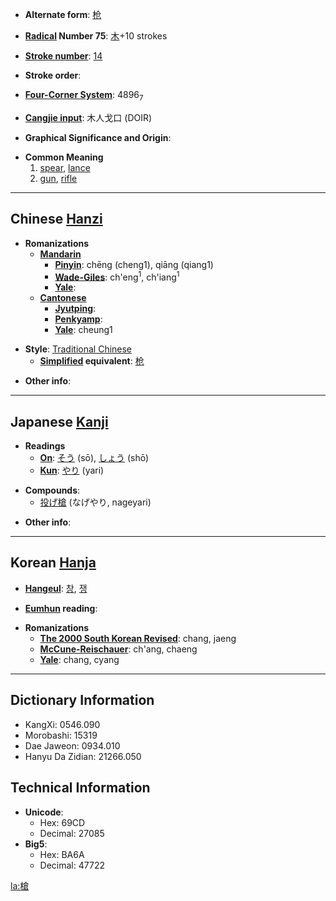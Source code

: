 * '''Alternate form''': [[枪]]

* '''[[Wiktionary:Chinese radical index| Radical]] Number 75''': [[Wiktionary:Chinese radical index 木|木]]+10 strokes

* '''[[Wiktionary:Chinese total strokes index|Stroke number]]''': [[Wiktionary:Chinese total strokes index 14|14]]

* '''Stroke order''': 

* '''[[Wiktionary:Chinese four corner index|Four-Corner System]]''': 4896<sub>7</sub>

* '''[[Wiktionary:Chinese Cangjie index|Cangjie input]]''': 木人戈口 (DOIR)

* '''Graphical Significance and Origin''': 

* '''Common Meaning'''
*#[[spear]], [[lance]]
*# [[gun]], [[rifle]]

----

== Chinese [[Hanzi]] ==

* '''Romanizations'''
** '''[[Mandarin]]'''
*** '''[[Pinyin]]''': chēng (cheng1), qiāng (qiang1)
*** '''[[Wade-Giles]]''': ch'eng<sup>1</sup>, ch'iang<sup>1</sup>
*** '''[[Yale]]''': 
** '''[[Cantonese]]'''
*** '''[[Jyutping]]''':
*** '''[[Penkyamp]]''': 
*** '''[[Yale]]''': cheung1

* '''Style''': [[Traditional Chinese]] 
** '''[[Simplified Chinese|Simplified]] equivalent''': [[枪]]

* '''Other info''': 

----

== Japanese [[Kanji]] ==

* '''Readings'''
** '''[[On]]''': [[そう]] (sō), [[しょう]] (shō)
** '''[[Kun]]''': [[やり]] (yari)

* '''Compounds''':
**[[投げ槍]] (なげやり, nageyari)

* '''Other info''':  

----

== Korean [[Hanja]] ==

* '''[[Hangeul]]''': [[창]], [[쟁]]

* '''[[Eumhun]] reading''': 

* '''Romanizations'''
** '''[[The 2000 South Korean Revised Romanization|The 2000 South Korean Revised]]''': chang, jaeng
** '''[[McCune-Reischauer]]''': ch'ang, chaeng
** '''[[Yale]]''': chang, cyang

----

== Dictionary Information ==

* KangXi: 0546.090
* Morobashi: 15319
* Dae Jaweon: 0934.010
* Hanyu Da Zidian: 21266.050

== Technical Information ==

* '''Unicode''':
** Hex: 69CD
** Decimal: 27085
* '''Big5''':
** Hex: BA6A
** Decimal: 47722

[[la:槍]]